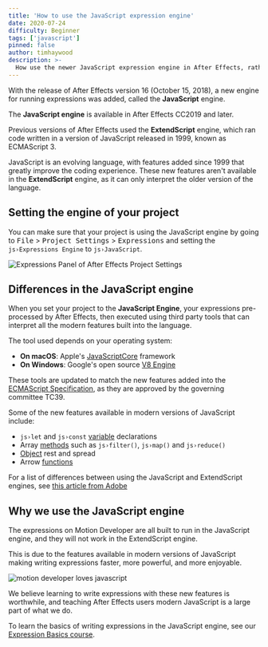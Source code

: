 ```yaml
---
title: 'How to use the JavaScript expression engine'
date: 2020-07-24
difficulty: Beginner
tags: ['javascript']
pinned: false
author: timhaywood
description: >-
  How use the newer JavaScript expression engine in After Effects, rather than the ExtendScript engine.
---
```



With the release of After Effects version 16 (October 15, 2018), a new engine for running expressions was added, called the **JavaScript** engine.

<Inform>

The **JavaScript engine** is available in After Effects CC2019 and later.

</Inform>

Previous versions of After Effects used the **ExtendScript** engine, which ran code written in a  version of JavaScript released in 1999, known as ECMAScript 3.

JavaScript is an evolving language, with features added since 1999 that greatly improve the coding experience. These new features aren't available in the **ExtendScript** engine, as it can only interpret the older version of the language.

## Setting the engine of your project

You can make sure that your project is using the JavaScript engine by going to <kbd>File</kbd> > <kbd>Project Settings</kbd> > <kbd>Expressions</kbd> and setting the `js›Expressions Engine` to `js›JavaScript`.

![Expressions Panel of After Effects Project Settings](project-expression-engine.png)

## Differences in the JavaScript engine

When you set your project to the **JavaScript Engine**, your expressions pre-processed by After Effects, then executed using third party tools that can interpret all the modern features built into the language.

The tool used depends on your operating system:

- **On macOS**: Apple's [JavaScriptCore](https://developer.apple.com/documentation/javascriptcore) framework
- **On Windows**: Google's open source [V8 Engine](https://v8.dev/)

These tools are updated to match the new features added into the [ECMAScript Specification](https://tc39.es/ecma262/2020/), as they are approved by the governing committee TC39.

Some of the new features available in modern versions of JavaScript include:

- `js›let` and `js›const` [variable](/blog/basics-variables) declarations
- Array [methods](/blog/basics-native-methods) such as `js›filter()`, `js›map()` and `js›reduce()`
- [Object](/blog/basics-objects) rest and spread
- Arrow [functions](/blog/basics-functions)

<Note>

For a list of differences between using the JavaScript and ExtendScript engines, see [this article from Adobe](https://helpx.adobe.com/after-effects/using/legacy-and-extend-script-engine.html)

</Note>

## Why we use the JavaScript engine

The expressions on Motion Developer are all built to run in the JavaScript engine, and they will not work in the ExtendScript engine.

This is due to the features available in modern versions of JavaScript making writing expressions faster, more powerful, and more enjoyable.

![motion developer loves javascript](md-loves-js.png)

We believe learning to write expressions with these new features is worthwhile, and teaching After Effects users modern JavaScript is a large part of what we do.

<Inform>

To learn the basics of writing expressions in the JavaScript engine, see our [Expression Basics course](/blog/basics-introduction).

</Inform>